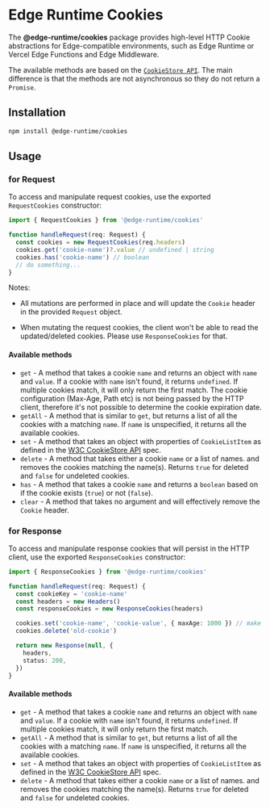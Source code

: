 # Edge Runtime Cookies

The **@edge-runtime/cookies** package provides high-level HTTP Cookie
abstractions for Edge-compatible environments, such as Edge Runtime or Vercel
Edge Functions and Edge Middleware.

The available methods are based on the [`CookieStore API`](https://wicg.github.io/cookie-store/#CookieStore).
The main difference is that the methods are not asynchronous so they do not return a `Promise`.

## Installation

```sh npm2yarn
npm install @edge-runtime/cookies
```

## Usage

### for Request

To access and manipulate request cookies, use the exported `RequestCookies` constructor:

```ts
import { RequestCookies } from '@edge-runtime/cookies'

function handleRequest(req: Request) {
  const cookies = new RequestCookies(req.headers)
  cookies.get('cookie-name')?.value // undefined | string
  cookies.has('cookie-name') // boolean
  // do something...
}
```

Notes:

- All mutations are performed in place and will update the `Cookie` header in
  the provided `Request` object.

- When mutating the request cookies, the client won't be able to read the
  updated/deleted cookies. Please use `ResponseCookies` for that.

#### Available methods

- `get` - A method that takes a cookie `name` and returns an object with `name` and `value`. If a cookie with `name` isn't found, it returns `undefined`. If multiple cookies match, it will only return the first match. The cookie configuration (Max-Age, Path etc) is not being passed by the HTTP client, therefore it's not possible to determine the cookie expiration date.
- `getAll` - A method that is similar to `get`, but returns a list of all the cookies with a matching `name`. If `name` is unspecified, it returns all the available cookies.
- `set` - A method that takes an object with properties of `CookieListItem` as defined in the [W3C CookieStore API](https://wicg.github.io/cookie-store/#dictdef-cookielistitem) spec.
- `delete` - A method that takes either a cookie `name` or a list of names. and removes the cookies matching the name(s). Returns `true` for deleted and `false` for undeleted cookies.
- `has` - A method that takes a cookie `name` and returns a `boolean` based on if the cookie exists (`true`) or not (`false`).
- `clear` - A method that takes no argument and will effectively remove the `Cookie` header.

### for Response

To access and manipulate response cookies that will persist in the HTTP client,
use the exported `ResponseCookies` constructor:

```ts
import { ResponseCookies } from '@edge-runtime/cookies'

function handleRequest(req: Request) {
  const cookieKey = 'cookie-name'
  const headers = new Headers()
  const responseCookies = new ResponseCookies(headers)

  cookies.set('cookie-name', 'cookie-value', { maxAge: 1000 }) // make cookie persistent for 1000 seconds
  cookies.delete('old-cookie')

  return new Response(null, {
    headers,
    status: 200,
  })
}
```

#### Available methods

- `get` - A method that takes a cookie `name` and returns an object with `name` and `value`. If a cookie with `name` isn't found, it returns `undefined`. If multiple cookies match, it will only return the first match.
- `getAll` - A method that is similar to `get`, but returns a list of all the cookies with a matching `name`. If `name` is unspecified, it returns all the available cookies.
- `set` - A method that takes an object with properties of `CookieListItem` as defined in the [W3C CookieStore API](https://wicg.github.io/cookie-store/#dictdef-cookielistitem) spec.
- `delete` - A method that takes either a cookie `name` or a list of names. and removes the cookies matching the name(s). Returns `true` for deleted and `false` for undeleted cookies.
